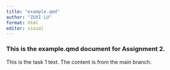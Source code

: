 ```yaml
---
title: "example.qmd"
author: "ZUXI LU"
format: html
editor: visual
---
```


### **This is the example.qmd document for Assignment 2.**

This is the task 1 text.
The content is from the main branch.